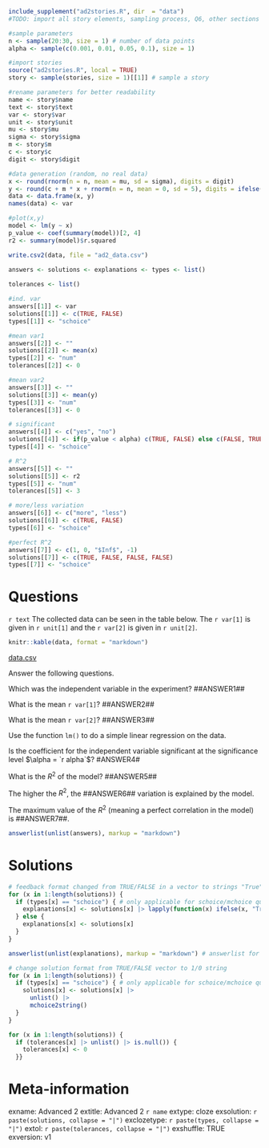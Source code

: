 ```r
include_supplement("ad2stories.R", dir  = "data")
#TODO: import all story elements, sampling process, Q6, other sections 

#sample parameters
n <- sample(20:30, size = 1) # number of data points 
alpha <- sample(c(0.001, 0.01, 0.05, 0.1), size = 1) 

#import stories
source("ad2stories.R", local = TRUE)
story <- sample(stories, size = 1)[[1]] # sample a story 

#rename parameters for better readability 
name <- story$name
text <- story$text
var <- story$var 
unit <- story$unit
mu <- story$mu
sigma <- story$sigma
m <- story$m 
c <- story$c
digit <- story$digit

#data generation (random, no real data)
x <- round(rnorm(n = n, mean = mu, sd = sigma), digits = digit)
y <- round(c + m * x + rnorm(n = n, mean = 0, sd = 5), digits = ifelse(name == "run_heart", digit - 1, digit)) #based on x but with variation 
data <- data.frame(x, y)
names(data) <- var

#plot(x,y)
model <- lm(y ~ x)
p_value <- coef(summary(model))[2, 4]
r2 <- summary(model)$r.squared

```

```r
write.csv2(data, file = "ad2_data.csv")
``` 

```r
answers <- solutions <- explanations <- types <- list()
  
tolerances <- list() 

#ind. var 
answers[[1]] <- var
solutions[[1]] <- c(TRUE, FALSE)
types[[1]] <- "schoice"

#mean var1
answers[[2]] <- ""
solutions[[2]] <- mean(x)
types[[2]] <- "num"
tolerances[[2]] <- 0

#mean var2 
answers[[3]] <- ""
solutions[[3]] <- mean(y)
types[[3]] <- "num"
tolerances[[3]] <- 0

# significant 
answers[[4]] <- c("yes", "no")
solutions[[4]] <- if(p_value < alpha) c(TRUE, FALSE) else c(FALSE, TRUE)
types[[4]] <- "schoice"

# R^2 
answers[[5]] <- ""
solutions[[5]] <- r2
types[[5]] <- "num"
tolerances[[5]] <- 3

# more/less variation 
answers[[6]] <- c("more", "less")
solutions[[6]] <- c(TRUE, FALSE)
types[[6]] <- "schoice"

#perfect R^2
answers[[7]] <- c(1, 0, "$Inf$", -1)
solutions[[7]] <- c(TRUE, FALSE, FALSE, FALSE)
types[[7]] <- "schoice"


```


Questions
=========

`r text` The collected data can be seen in the table below. The `r var[1]` is given in `r unit[1]` and the `r var[2]` is given in `r unit[2]`. 

```r
knitr::kable(data, format = "markdown")
```


[data.csv](ad2_data.csv)

Answer the following questions. 

Which was the independent variable in the experiment? ##ANSWER1## 

What is the mean `r var[1]`? ##ANSWER2## 

What is the mean `r var[2]`? ##ANSWER3## 

Use the function `lm()` to do a simple linear regression on the data. 

Is the coefficient for the independent variable significant at the significance level $\alpha = `r alpha`$? #ANSWER4# 

What is the $R^2$ of the model? ##ANSWER5## 

The higher the $R^2$, the ##ANSWER6## variation is explained by the model.

The maximum value of the $R^2$ (meaning a perfect correlation in the model) is ##ANSWER7##. 


```r
answerlist(unlist(answers), markup = "markdown")

```

Solutions 
========= 

```r
# feedback format changed from TRUE/FALSE in a vector to strings "True" and "False"
for (x in 1:length(solutions)) {
  if (types[x] == "schoice") { # only applicable for schoice/mchoice questions
    explanations[x] <- solutions[x] |> lapply(function(x) ifelse(x, "True", "False"))
  } else {
    explanations[x] <- solutions[x]
  }
}

answerlist(unlist(explanations), markup = "markdown") # answerlist for exams2html/exams2moodle created from solutions/explanations list -> feedback
```

```r
# change solution format from TRUE/FALSE vector to 1/0 string
for (x in 1:length(solutions)) {
  if (types[x] == "schoice") { # only applicable for schoice/mchoice questions
    solutions[x] <- solutions[x] |>
      unlist() |>
      mchoice2string()
  }
}

for (x in 1:length(solutions)) {
  if (tolerances[x] |> unlist() |> is.null()) {
    tolerances[x] <- 0
  }}
```


Meta-information 
================
exname: Advanced 2
extitle: Advanced 2 `r name`
extype: cloze
exsolution: `r paste(solutions, collapse = "|")`
exclozetype: `r paste(types, collapse = "|")`
extol: `r paste(tolerances, collapse = "|")`
exshuffle: TRUE
exversion: v1





